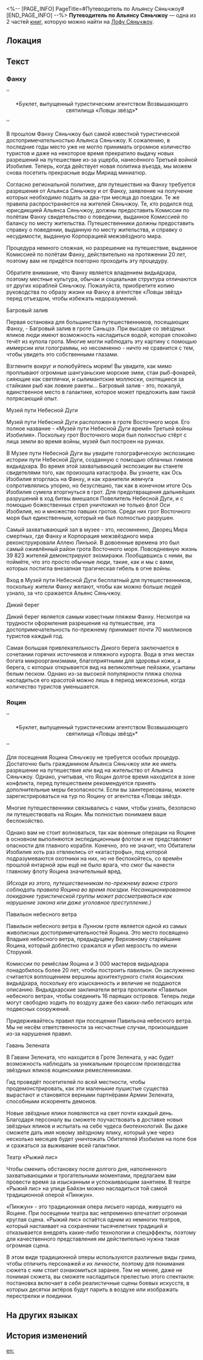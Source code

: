 <%-- [PAGE_INFO]
PageTitle=#Путеводитель по Альянсу Сяньчжоу#
[END_PAGE_INFO] --%>
{{Дополнить}}
{{Книга Инфобокс
|id           = 243
|Название     = 
|Изображение  = Иконка Пергамент Сяньчжоу.png
|Мир          = Лофу Сяньчжоу
|Томов        = 2
|Автор        = <!--нужно добавить-->
|Описание     = Путеводитель, опубликованный агентством «Ловцы звёзд», знакомит с туристическими достопримечательностями различных регионов Альянса Сяньчжоу.
|Том1         = {{tx}}
|Источник1    = {{tx|Отсутствует источник}}
|Том2         = {{tx}}
|Источник2    = {{tx|Отсутствует источник}}
|Персонажи    = 
|Фракции      = 
}}
'''Путеводитель по Альянсу Сяньчжоу''' — одна из 2 частей [[Книги|книг]], которую можно найти на [[Лофу Сяньчжоу]].

==Локация==
{{Отметка карты|<!--название карты-->|<!--id отметки-->}}

==Текст==
===Фанху===
''<div align="center">*Буклет, выпущенный туристическим агентством Возвышающего святилища «Ловцы звёзд»*</div>''

{{Размер|32|Советы путешественникам по Фанху Сяньчжоу}}

В прошлом Фанху Сяньчжоу был самой известной туристической достопримечательностью Альянса Сяньчжоу. К сожалению, в последние годы место уже не могло принимать огромное количество туристов и даже на некоторое время прекратило выдачу новых разрешений на путешествие из-за ущерба, нанесённого Третьей войной Изобилия. Теперь, когда действует новая политика въезда, мы можем снова посетить прекрасные воды Мириад миниатюр.

Согласно региональной политике, для путешествия на Фанху требуется разрешения от Альянса Сяньчжоу и от Фанху, заявление на получение которых необходимо подать за два-три месяца до поездки. Те же правила распространяются на жителей Сяньчжоу. Те, кто родился под юрисдикцией Альянса Сяньчжоу, должны предоставить Комиссии по полётам Фанху свидетельство о поведении, выданное Комиссией по балансу по месту жительства. Путешественники должны предоставить справку о поведении, выданную по месту жительства, и справку о несудимости, выданную Корпорацией межзвёздного мира.

Процедура немного сложная, но разрешение на путешествие, выданное Комиссией по полётам Фанху, действительно на протяжении 20 лет, поэтому вам не придётся повторно проходить эту процедуру.

Обратите внимание, что Фанху является владением видьядхара, поэтому местные культура, обычаи и социальная структура отличаются от других кораблей Сяньчжоу. Пожалуйста, приобретите копию руководства по образу жизни на Фанху в агентстве «Ловцы звёзд» перед отъездом, чтобы избежать недоразумений.

{{Размер|32|Достопримечательности Фанху Сяньчжоу, которые стоит посетить каждому}}

Багровый залив

Первая остановка для большинства путешественников, посещающих Фанху, - Багровый залив в гроте Саньцзэ. При высадке со звёздных яликов люди имеют возможность насладиться водой, которая спокойно течёт из купола грота. Многие могли наблюдать эту картину с помощью иммерсии или голограммы, но несомненно - ничто не сравнится с тем, чтобы увидеть это собственными глазами.

Взгляните вокруг и полюбуйтесь морем! Вы увидите, как мимо проплывают огромные шангуаньские морские змеи, стаи рыб-фонарей, сияющие как светлячки, и сылимантские моллюски, охотящиеся за стайками рыб как ловкие ракеты... Багровый залив - это, пожалуй, единственное место в галактике, которое может предложить вам такой потрясающий опыт.

Музей пути Небесной Дуги

Музей пути Небесной Дуги расположен в гроте Восточного моря. Его полное название - «Музей пути Небесной Дуги времён Третьей войны Изобилия». Поскольку грот Восточного моря был полностью стёрт с лица земли во время войны, музей был построен на руинах.

В Музее пути Небесной Дуги вы увидите голографическую экспозицию истории пути Небесной Дуги, созданную с помощью облачных гимнов видьядхара. Во время этой захватывающей экспозиции вы станете свидетелями того, как произошла катастрофа. Вы узнаете, как Ось Изобилия вторглась на Фанху, и как хранители жемчуга сопротивлялись упорно, но безуспешно, так как в конечном итоге Ось Изобилия сумела вторгнуться в грот. Для предотвращения дальнейших разрушений в ход битвы вмешался Повелитель Небесной Дуги, и с помощью божественных стрел уничтожил не только флот Оси Изобилия, но и множество павших гротов. Среди них грот Восточного моря был единственным, который не был полностью разрушен.

Самый захватывающий зал в музее - это, несомненно, Дворец Мира смертных, где Фанху и Корпорация межзвёздного мира реконструировали Аллею Линъюй. В довоенные времена это был самый оживлённый район грота Восточного моря. Повседневную жизнь 39 823 жителей демонстрируют эхомиражи. Пообщавшись с ними, вы поймёте, что это просто обычные люди, такие, как и мы с вами, которых постигла внезапная трагическая гибель в огне войны.

Вход в Музей пути Небесной Дуги бесплатный для путешественников, поскольку жители Фанху желают, чтобы как можно больше людей узнало, за что сражается Альянс Сяньчжоу.

Дикий берег

Дикий берег является самым известным пляжем Фанху. Несмотря на трудности оформления разрешения на путешествие, эта достопримечательность по-прежнему принимает почти 70 миллионов туристов каждый год.

Самая большая привлекательность Дикого берега заключается в сочетании горячих источников и пляжного курорта. Вода в этих местах богата микроорганизмами, благоприятными для здоровья кожи, а берега, с которых открывается вид на великолепные пейзажи, усыпаны белым песком. Однако из-за высокой популярности пляжа сполна насладиться его красотой можно лишь в период межсезонья, когда количество туристов уменьшается.

===Яоцин===
''<div align="center">*Буклет, выпущенный туристическим агентством Возвышающего святилища «Ловцы звёзд»*</div>''

{{Размер|32|Советы путешественникам по Яоцину Сяньчжоу}}

Для посещения Яоцина Сяньчжоу не требуется особых процедур. Достаточно быть гражданином Альянса Сяньчжоу или же иметь разрешение на путешествие или вид на жительство от Альянса Сяньчжоу. Однако, учитывая, что Яоцин долгое время находится в зоне конфликта, перед путешествием рекомендуется принять дополнительные меры безопасности. Если вы заинтересованы, можете зарегистрироваться на тур по Яоцину от агентства «Ловцы звёзд».

Многие путешественники связывались с нами, чтобы узнать, безопасно ли путешествовать на Яоцин. Мы полностью понимаем ваше беспокойство.

Однако вам не стоит волноваться, так как военные операции на Яоцине в основном выполняются экспедиционным флотом и не представляют опасности для главного корабля. Конечно, это не значит, что Обитатели Изобилия хоть раз отвлеклись от «катастрофы», под которой подразумеваются охотники на них, но не беспокойтесь, со времён прошлой янтарной эры ещё не было врага, что смог бы нанести главному флоту Яоцина значительный вред.

''(Исходя из этого, путешественникам по-прежнему важно строго соблюдать правила Яоцина во время поездки. Несанкционированное покидание туристической группы может рассматриваться как нарушение закона или даже уголовное преступление.)''

{{Размер|32|Достопримечательности Яоцина Сяньчжоу, которые стоит посетить каждому}}

Павильон небесного ветра

Павильон небесного ветра в Лунном гроте является одной из самых живописных достопримечательностей Яоцина. Это место посвящено Владыке небесного ветра, предыдущему Верховному старейшине Яоцина, который доблестно сражался и убил мерзость по имени Сторукий.

Комиссии по ремёслам Яоцина и 3 000 мастеров видьядхара понадобилось более 20 лет, чтобы построить павильон. Он заслуженно считается воплощением вершины архитектурного стиля яоцинских видьядхара, поскольку его изысканность и величие не поддаются описанию. Видьядхарские заклинатели ветра проложили «Павильон небесного ветра», чтобы соединить 16 парящих островов. Теперь люди могут свободно ходить по воздуху даже без каких-либо летающих или подвесных сооружений.

Придерживайтесь правил при посещении Павильона небесного ветра. Мы не несём ответственности за несчастные случаи, произошедшие из-за нарушения правил.

Гавань Зелената

В Гавани Зелената, что находится в Гроте Зелената, у нас будет возможность наблюдать за уникальным процессом производства звёздных яликов яоцинскими ремесленниками.

Гид проведёт посетителей по всей местности, чтобы продемонстрировать, как эти маленькие пушистые существа вырастают и становятся верными партнёрами Армии Зелената, способными искоренять демонов.

Новые звёздные ялики появляются на свет почти каждый день. Благодаря персоналу вы сможете поучаствовать в доставке новых звёздных яликов и испытать на себе чудеса биотехнологий. Вы даже сможете дать имя новому звёздному ялику, который уже через несколько месяцев будет уничтожать Обитателей Изобилия на поле боя и сражаться за выживание всей галактики.

Театр «Рыжий лис»

Чтобы сменить обстановку после долгого дня, наполненного захватывающими и трогательными моментами, предлагаем вам провести время за изысканным и успокаивающим занятием. В театре «Рыжий лис» на улице Байхэн можно насладиться той самой традиционной оперой «Пинжун».

«Пинжун» - это традиционная опера лисьего народа, живущего на Яоцине. При посещении театра вас непременно впечатлит огромная круглая сцена. «Рыжий лис» остаётся одним из немногих театров, который настаивает на сохранении тысячелетних традиций и отказывается внедрять какие-либо технологии и спецэффекты, поэтому для качественного представления им действительно нужна такая огромная сцена.

В этом виде традиционной оперы используются различные виды грима, чтобы отличить персонажей и их личности, поэтому для понимания сюжета с ним стоит ознакомиться заранее. Тем не менее, даже не понимая сюжета, вы сможете насладиться прелестью этого спектакля: постановка включает в себя реалистичные сцены боевых искусств, в которых десятки актёров будут парить в воздухе или изображать перестрелки и поединки.

==На других языках==
{{На других языках
|en   = Xianzhou Alliance Travel Guide
|zhs  = 仙舟联盟畅游手册
|zht  = 仙舟聯盟暢遊手冊
|ja   = 仙舟同盟快遊冊子
|ko   = 선주 연맹 유람 수첩
|es   = Guía de viaje de la Alianza Xianzhou
|fr   = Guide touristique de l'Alliance Xianzhou
|ru   = Путеводитель по Альянсу Сяньчжоу
|th   = คู่มือท่องเที่ยวสหพันธ์ Xianzhou
|vi   = Sổ Tay Du Ngoạn Liên Minh Xianzhou
|de   = Reiseführer der Xianzhou-Allianz
|id   = Panduan Perjalanan Xianzhou Alliance
|pt   = Guia de Viagem da Aliança Xianzhou
}}

==История изменений==
{{История изменений|3.5}}

[[en:]]